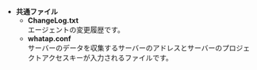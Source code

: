 -   **共通ファイル**
    -   **ChangeLog.txt**\
          エージェントの変更履歴です。
    -   **whatap.conf**\
          サーバーのデータを収集するサーバーのアドレスとサーバーのプロジェクトアクセスキーが入力されるファイルです。  
